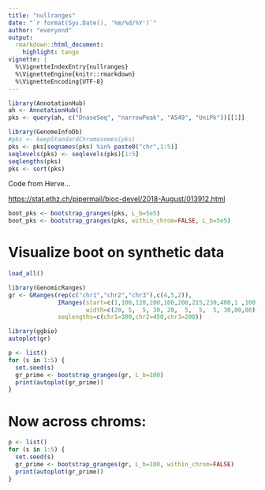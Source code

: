 ```yaml
---
title: "nullranges"
date: "`r format(Sys.Date(), '%m/%d/%Y')`"
author: "everyond"
output:
  rmarkdown::html_document:
    highlight: tango
vignette: |
  %\VignetteIndexEntry{nullranges}
  %\VignetteEngine{knitr::rmarkdown}
  %\VignetteEncoding{UTF-8}
---
```


```r
library(AnnotationHub)
ah <- AnnotationHub()
pks <- query(ah, c("DnaseSeq", "narrowPeak", "A549", "UniPk"))[[1]]
```

```r
library(GenomeInfoDb)
#pks <- keepStandardChromosomes(pks)
pks <- pks[seqnames(pks) %in% paste0("chr",1:5)]
seqlevels(pks) <- seqlevels(pks)[1:5]
seqlengths(pks)
pks <- sort(pks)
```

Code from Herve...

<https://stat.ethz.ch/pipermail/bioc-devel/2018-August/013912.html>

```r

boot_pks <- bootstrap_granges(pks, L_b=5e5)
boot_pks <- bootstrap_granges(pks, within_chrom=FALSE, L_b=5e5)
```

# Visualize boot on synthetic data

```r
load_all()
```

```r
library(GenomicRanges)
gr <- GRanges(rep(c("chr1","chr2","chr3"),c(4,5,2)),
              IRanges(start=c(1,100,120,200,100,200,215,230,400,1 ,100),
                      width=c(20, 5,  5, 30, 20,  5,  5,  5, 30,80,80)),
              seqlengths=c(chr1=300,chr2=450,chr3=200))
```

```r
library(ggbio)
autoplot(gr)
```

```r
p <- list()
for (s in 1:5) {
  set.seed(s)
  gr_prime <- bootstrap_granges(gr, L_b=100)
  print(autoplot(gr_prime))
}
```

# Now across chroms:

```r
p <- list()
for (s in 1:5) {
  set.seed(s)
  gr_prime <- bootstrap_granges(gr, L_b=100, within_chrom=FALSE)
  print(autoplot(gr_prime))
}
```
